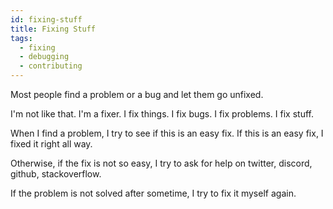 ```yaml
---
id: fixing-stuff
title: Fixing Stuff
tags:
  - fixing
  - debugging
  - contributing
---
```



Most people find a problem or a bug and let them go unfixed.

I'm not like that. I'm a fixer. I fix things. I fix bugs. I fix problems. I fix stuff.

When I find a problem, I try to see if this is an easy fix. If this is an easy fix, I fixed it right all way.

Otherwise, if the fix is not so easy, I try to ask for help on twitter, discord, github, stackoverflow.

If the problem is not solved after sometime, I try to fix it myself again.